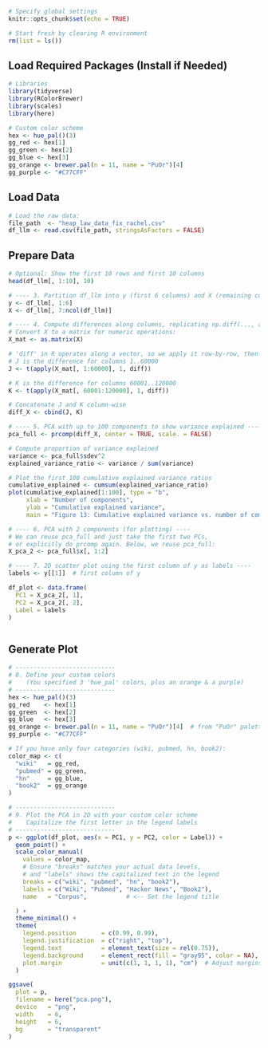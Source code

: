 ```{r setup, include = FALSE}
# Specify global settings
knitr::opts_chunk$set(echo = TRUE)

# Start fresh by clearing R environment
rm(list = ls())
```


## Load Required Packages (Install if Needed)

```{r}
# Libraries
library(tidyverse)
library(RColorBrewer)
library(scales)
library(here)

# Custom color scheme
hex <- hue_pal()(3)
gg_red <- hex[1]
gg_green <- hex[2]
gg_blue <- hex[3]
gg_orange <- brewer.pal(n = 11, name = "PuOr")[4]
gg_purple <- "#C77CFF"
```



## Load Data

```{r}
# Load the raw data:
file_path  <- "heap_law_data_fix_rachel.csv"
df_llm <- read.csv(file_path, stringsAsFactors = FALSE)

```

## Prepare Data
```{r}
# Optional: Show the first 10 rows and first 10 columns
head(df_llm[, 1:10], 10)

# ---- 3. Partition df_llm into y (first 6 columns) and X (remaining columns) ----
y <- df_llm[, 1:6]
X <- df_llm[, 7:ncol(df_llm)]

# ---- 4. Compute differences along columns, replicating np.diff(..., axis=1) in Python ----
# Convert X to a matrix for numeric operations:
X_mat <- as.matrix(X)

# 'diff' in R operates along a vector, so we apply it row-by-row, then transpose back.
# J is the difference for columns 1..60000
J <- t(apply(X_mat[, 1:60000], 1, diff))

# K is the difference for columns 60001..120000
K <- t(apply(X_mat[, 60001:120000], 1, diff))

# Concatenate J and K column-wise
diff_X <- cbind(J, K)

# ---- 5. PCA with up to 100 components to show variance explained ----
pca_full <- prcomp(diff_X, center = TRUE, scale. = FALSE)

# Compute proportion of variance explained
variance <- pca_full$sdev^2
explained_variance_ratio <- variance / sum(variance)

# Plot the first 100 cumulative explained variance ratios
cumulative_explained <- cumsum(explained_variance_ratio)
plot(cumulative_explained[1:100], type = "b",
     xlab = "Number of components",
     ylab = "Cumulative explained variance",
     main = "Figure 13: Cumulative explained variance vs. number of components")

# ---- 6. PCA with 2 components (for plotting) ----
# We can reuse pca_full and just take the first two PCs,
# or explicitly do prcomp again. Below, we reuse pca_full:
X_pca_2 <- pca_full$x[, 1:2]

# ---- 7. 2D scatter plot using the first column of y as labels ----
labels <- y[[1]]  # first column of y

df_plot <- data.frame(
  PC1 = X_pca_2[, 1],
  PC2 = X_pca_2[, 2],
  Label = labels
)



```

## Generate Plot
```{r}
# ----------------------------
# 8. Define your custom colors
#    (You specified 3 'hue_pal' colors, plus an orange & a purple)
# ----------------------------
hex <- hue_pal()(3)
gg_red    <- hex[1]
gg_green  <- hex[2]
gg_blue   <- hex[3]
gg_orange <- brewer.pal(n = 11, name = "PuOr")[4]  # from "PuOr" palette
gg_purple <- "#C77CFF"

# If you have only four categories (wiki, pubmed, hn, book2):
color_map <- c(
  "wiki"   = gg_red,
  "pubmed" = gg_green,
  "hn"     = gg_blue,
  "book2"  = gg_orange
)

# ----------------------------
# 9. Plot the PCA in 2D with your custom color scheme
#    Capitalize the first letter in the legend labels
# ----------------------------
p <- ggplot(df_plot, aes(x = PC1, y = PC2, color = Label)) +
  geom_point() +
  scale_color_manual(
    values = color_map,
    # Ensure "breaks" matches your actual data levels,
    # and "labels" shows the capitalized text in the legend
    breaks = c("wiki", "pubmed", "hn", "book2"),
    labels = c("Wiki", "Pubmed", "Hacker News", "Book2"),
    name   = "Corpus",           # <-- Set the legend title

  ) +
  theme_minimal() +
  theme(
    legend.position       = c(0.99, 0.99),
    legend.justification  = c("right", "top"),
    legend.text           = element_text(size = rel(0.75)),
    legend.background     = element_rect(fill = "gray95", color = NA),
    plot.margin           = unit(c(1, 1, 1, 1), "cm")  # Adjust margins here
  )

ggsave(
  plot = p,
  filename = here("pca.png"),
  device   = "png",
  width    = 6,
  height   = 6,
  bg       = "transparent"
)



```